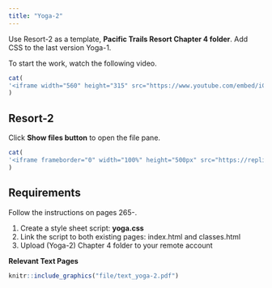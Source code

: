 ```yaml
---
title: "Yoga-2"
---
```


Use Resort-2 as a template, **Pacific Trails Resort Chapter 4 folder**. Add CSS to the last version Yoga-1.

To start the work, watch the following video.

```r
cat(
'<iframe width="560" height="315" src="https://www.youtube.com/embed/iCjabFr3GR4" title="YouTube video player" frameborder="0" allow="accelerometer; autoplay; clipboard-write; encrypted-media; gyroscope; picture-in-picture" allowfullscreen></iframe>'
)
```





## Resort-2

Click **Show files button** to open the file pane.

```r
cat(
'<iframe frameborder="0" width="100%" height="500px" src="https://replit.com/@Jager2021/resort-2?embed=true"></iframe>'
)
```


## Requirements 

Follow the instructions on pages 265-.

1.  Create a style sheet script: **yoga.css**
2.  Link the script to both existing pages: index.html and classes.html
3.  Upload (Yoga-2) Chapter 4 folder to your remote account


**Relevant Text Pages**

```r
knitr::include_graphics("file/text_yoga-2.pdf")
```



